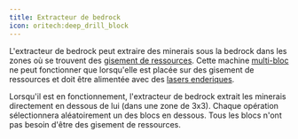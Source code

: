 ```yaml
---
title: Extracteur de bedrock
icon: oritech:deep_drill_block
---
```


<center>
<ModAsset location="oritech:area/deep_drill" width={512} />
</center>

L'extracteur de bedrock peut extraire des minerais sous la bedrock dans les zones où se trouvent des [gisement de ressources](../resources/resource_node). Cette machine [multi-bloc](../processing/multiblocks) ne peut fonctionner que lorsqu'elle est placée sur des gisement de ressources et doit être alimentée avec des [lasers enderiques](../interaction/enderic_laser).

Lorsqu'il est en fonctionnement, l'extracteur de bedrock extrait les minerais directement en dessous de lui (dans une zone de 3x3). Chaque opération sélectionnera aléatoirement un des blocs en dessous. Tous les blocs n'ont pas besoin d'être des gisement de ressources.